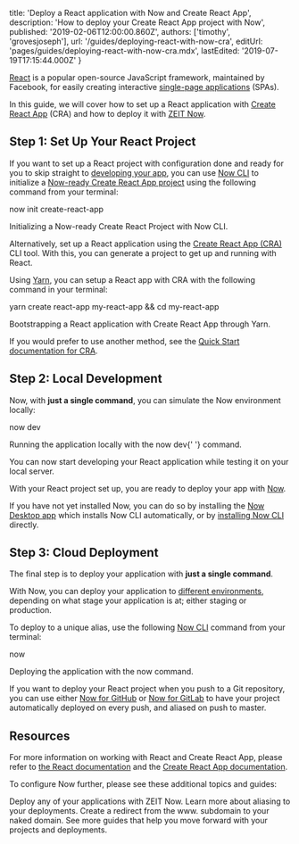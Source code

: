 
  title: 'Deploy a React application with Now and Create React App',
  description: 'How to deploy your Create React App project with Now',
  published: '2019-02-06T12:00:00.860Z',
  authors: ['timothy', 'grovesjoseph'],
  url: '/guides/deploying-react-with-now-cra',
  editUrl: 'pages/guides/deploying-react-with-now-cra.mdx',
  lastEdited: '2019-07-19T17:15:44.000Z'
}

[React](https://reactjs.org/) is a popular open-source JavaScript framework, maintained by Facebook, for easily creating interactive [single-page applications](https://en.wikipedia.org/wiki/Single-page_application) (SPAs).

In this guide, we will cover how to set up a React application with [Create React App](https://facebook.github.io/create-react-app/docs/getting-started) (CRA) and how to deploy it with [ZEIT Now](/docs/v2).

## Step 1: Set Up Your React Project

If you want to set up a React project with configuration done and ready for you to skip straight to [developing your app](#step-3:-local-development), you can use [Now CLI](/download) to initialize a [Now-ready Create React App project](https://github.com/zeit/now-examples/tree/master/create-react-app) using the following command from your terminal:

<TerminalInput>now init create-react-app</TerminalInput>
<Caption>Initializing a Now-ready Create React Project with Now CLI.</Caption>

Alternatively, set up a React application using the [Create React App (CRA)](https://facebook.github.io/create-react-app/) CLI tool. With this, you can generate a project to get up and running with React.

Using [Yarn](https://yarnpkg.com), you can setup a React app with CRA with the following command in your terminal:

<TerminalInput>yarn create react-app my-react-app && cd my-react-app</TerminalInput>
<Caption>Bootstrapping a React application with Create React App through Yarn.</Caption>

If you would prefer to use another method, see the [Quick Start documentation for CRA](https://facebook.github.io/create-react-app/docs/getting-started#quick-start).

## Step 2: Local Development

Now, with **just a single command**, you can simulate the Now environment locally:

<TerminalInput>now dev</TerminalInput>

<Caption>
  Running the application locally with the <InlineCode>now dev</InlineCode>{' '}
  command.
</Caption>

You can now start developing your React application while testing it on your local server.

With your React project set up, you are ready to deploy your app with [Now](/now).

If you have not yet installed Now, you can do so by installing the [Now Desktop app](/docs/v2/getting-started/installation/#now-desktop) which installs Now CLI automatically, or by [installing Now CLI](/docs/v2/getting-started/installation/#now-cli) directly.

## Step 3: Cloud Deployment

The final step is to deploy your application with **just a single command**.

With Now, you can deploy your application to [different environments](/docs/v2/custom-domains#aliasing-a-project), depending on what stage your application is at; either staging or production.

To deploy to a unique alias, use the following [Now CLI](/download) command from your terminal:

<TerminalInput>now</TerminalInput>

<Caption>
  Deploying the application with the <InlineCode>now</InlineCode> command.
</Caption>

If you want to deploy your React project when you push to a Git repository, you can use either [Now for GitHub](/docs/v2/integrations/now-for-github/) or [Now for GitLab](/docs/v2/integrations/now-for-gitlab/) to have your project automatically deployed on every push, and aliased on push to master.

## Resources

For more information on working with React and Create React App, please refer to [the React documentation](https://reactjs.org/docs/getting-started.html) and the [Create React App documentation](https://facebook.github.io/create-react-app/).

To configure Now further, please see these additional topics and guides:

<Card title="Deploying Basics" href="/docs/v2/deployments/basics">
  Deploy any of your applications with ZEIT Now.
</Card>

<Card title="Aliasing" href="/docs/v2/custom-domains#aliasing-a-project">
  Learn more about aliasing to your deployments.
</Card>

<Card title="www. Redirect" href="/guides/redirect-from-www">
  Create a redirect from the www. subdomain to your naked domain.
</Card>

<Card title="More Guides" href="/guides">
  See more guides that help you move forward with your projects and deployments.
</Card>

